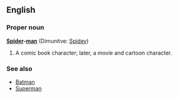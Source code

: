 ==English==
===Proper noun===
'''[[Spider]]-[[man]]''' (Dimunitve: [[Spidey]])

#A comic book character; later, a movie and cartoon character.

===See also===
*[[Batman]]
*[[Superman]]